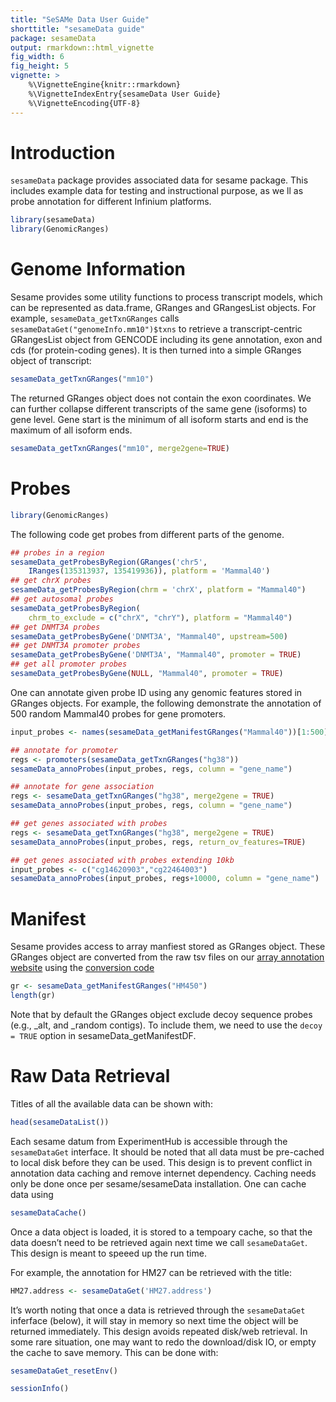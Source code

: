 ```yaml
---
title: "SeSAMe Data User Guide"
shorttitle: "sesameData guide"
package: sesameData
output: rmarkdown::html_vignette
fig_width: 6
fig_height: 5
vignette: >
    %\VignetteEngine{knitr::rmarkdown}
    %\VignetteIndexEntry{sesameData User Guide}
    %\VignetteEncoding{UTF-8}
---
```


# Introduction

`sesameData` package provides associated data for sesame package. This includes
example data for testing and instructional purpose, as we ll as probe annotation
for different Infinium platforms.

```r
library(sesameData)
library(GenomicRanges)
```

# Genome Information

Sesame provides some utility functions to process transcript models, which can
be represented as data.frame, GRanges and GRangesList objects. For example,
`sesameData_getTxnGRanges` calls `sesameDataGet("genomeInfo.mm10")$txns` to
retrieve a transcript-centric GRangesList object from GENCODE including its
gene annotation, exon and cds (for protein-coding genes). It is then turned
into a simple GRanges object of transcript:

```r
sesameData_getTxnGRanges("mm10")
```

The returned GRanges object does not contain the exon coordinates. We can
further collapse different transcripts of the same gene (isoforms) to gene
level. Gene start is the minimum of all isoform starts and end is the maximum
of all isoform ends.

```r
sesameData_getTxnGRanges("mm10", merge2gene=TRUE)
```

# Probes


```r
library(GenomicRanges)
```

The following code get probes from different parts of the genome.
```r
## probes in a region
sesameData_getProbesByRegion(GRanges('chr5',
    IRanges(135313937, 135419936)), platform = 'Mammal40')
## get chrX probes
sesameData_getProbesByRegion(chrm = 'chrX', platform = "Mammal40")
## get autosomal probes
sesameData_getProbesByRegion(
    chrm_to_exclude = c("chrX", "chrY"), platform = "Mammal40")
## get DNMT3A probes
sesameData_getProbesByGene('DNMT3A', "Mammal40", upstream=500)
## get DNMT3A promoter probes
sesameData_getProbesByGene('DNMT3A', "Mammal40", promoter = TRUE)
## get all promoter probes
sesameData_getProbesByGene(NULL, "Mammal40", promoter = TRUE)
```

One can annotate given probe ID using any genomic features stored in GRanges
objects. For example, the following demonstrate the annotation of 500 random
Mammal40 probes for gene promoters.
```r
input_probes <- names(sesameData_getManifestGRanges("Mammal40"))[1:500]

## annotate for promoter
regs <- promoters(sesameData_getTxnGRanges("hg38"))
sesameData_annoProbes(input_probes, regs, column = "gene_name")

## annotate for gene association
regs <- sesameData_getTxnGRanges("hg38", merge2gene = TRUE)
sesameData_annoProbes(input_probes, regs, column = "gene_name")

## get genes associated with probes
regs <- sesameData_getTxnGRanges("hg38", merge2gene = TRUE)
sesameData_annoProbes(input_probes, regs, return_ov_features=TRUE)

## get genes associated with probes extending 10kb
input_probes <- c("cg14620903","cg22464003")
sesameData_annoProbes(input_probes, regs+10000, column = "gene_name")
```

# Manifest

Sesame provides access to array manfiest stored as GRanges object. These
GRanges object are converted from the raw tsv files on our [array annotation
website](http://zwdzwd.github.io/InfiniumAnnotation) using the [conversion
code](https://tinyurl.com/8bt9dssc)

```r
gr <- sesameData_getManifestGRanges("HM450")
length(gr)
```

Note that by default the GRanges object exclude decoy sequence probes (e.g.,
_alt, and _random contigs). To include them, we need to use the `decoy = TRUE`
option in sesameData_getManifestDF.

# Raw Data Retrieval

Titles of all the available data can be shown with:
```r
head(sesameDataList())
```

Each sesame datum from ExperimentHub is accessible through the `sesameDataGet`
interface. It should be noted that all data must be pre-cached to local disk
before they can be used.  This design is to prevent conflict in annotation data
caching and remove internet dependency. Caching needs only be done once per
sesame/sesameData installation. One can cache data using

```r
sesameDataCache()
```

Once a data object is loaded, it is stored to a tempoary cache, so that the data
doesn't need to be retrieved again next time we call `sesameDataGet`. This
design is meant to speeed up the run time.

For example, the annotation for HM27 can be retrieved with the title: 
```r
HM27.address <- sesameDataGet('HM27.address')
```

It's worth noting that once a data is retrieved through the `sesameDataGet`
inferface (below), it will stay in memory so next time the object will be
returned immediately. This design avoids repeated disk/web retrieval. In some
rare situation, one may want to redo the download/disk IO, or empty the cache
to save memory. This can be done with:

```r
sesameDataGet_resetEnv()
```


```r
sessionInfo()
```
